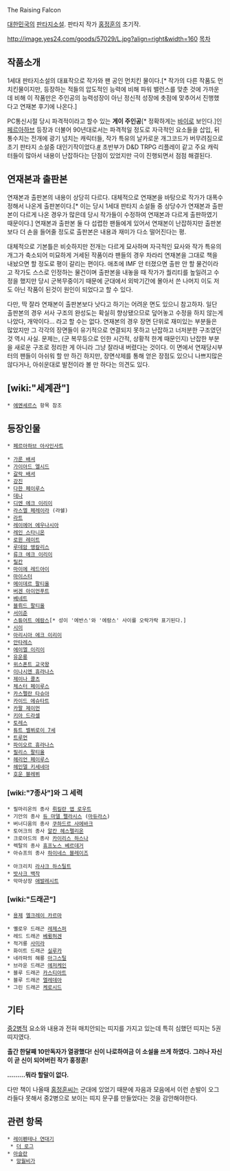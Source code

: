 The Raising Falcon

[[대한민국]]의 [[판타지소설]]. 판타지 작가 [[홍정훈]]의 초기작.

http://image.yes24.com/goods/57029/L.jpg?align=right&width=160 [[목차]]

== 작품소개 ==
1세대 판타지소설의 대표작으로 작가와 팬 공인 먼치킨 물이다.[* 작가의 다른 작품도 먼치킨물이지만, 등장하는 적들의 압도적인 능력에 비해 파워 밸런스를 맞춘 것에 가까운데 비해 이 작품만은 주인공의 능력성장이 아닌 정신적 성장에 촛점에 맞추어서 진행했다고 연재본 후기에 나온다.]

PC통신시절 당시 파격적이라고 할수 있는 '''게이 주인공'''[* 정확하게는 [[바이]]로 보인다.]인 [[페르아하브]] 등장과 더불어 90년대로서는 파격적일 정도로 자극적인 요소들을 삽입, 뒤통수치는 전개에 광기 넘치는 캐릭터들, 작가 특유의 날카로운 개그코드가 버무려짐으로 초기 판타지 소설중 대인기작이었다.[http://dna.naver.com/viewer/index.nhn?articleId=1999082400329125001&editNo=40&printCount=1&publishDate=1999-08-24&officeId=00032&pageNo=25&printNo=16834&publishType=00010 #] 초반부가 D&D TRPG 리플레이 같고 주요 캐릭터들이 많아서 내용이 난잡하다는 단점이 있었지만 극이 진행되면서 점점 해결된다.

== 연재본과 출판본 ==
연재본과 출판본의 내용이 상당히 다르다. 대체적으로 연재본을 바탕으로 작가가 대폭수정해서 나온게 출판본이다.[* 이는 당시 1세대 판타지 소설들 중 상당수가 연재본과 출판본이 다르게 나온 경우가 많은데 당시 작가들이 수정하여 연재본과 다르게 출판하였기 때문이다.] 연재본과 출판본 둘 다 섭렵한 팬들에게 있어서 연재본이 난잡하지만 출판본보다 더 손을 들어줄 정도로 출판본은 내용과 재미가 다소 떨어진다는 평.

대체적으로 기본틀은 비슷하지만 전개는 다르게 묘사하며 자극적인 묘사와 작가 특유의 개그가 축소되어 미묘하게 거세된 작품이라 팬들의 경우 차라리 연재본을 그대로 책을 내놨으면 할 정도로 평이 갈리는 편이다. 애초에 IMF 안 터졌으면 출판 안 할 물건이라고 작가도 스스로 인정하는 물건이며 출판본을 내놓을 때 작가가 퀄리티를 높일려고 수정을 했지만 당시 군복무중이기 때문에 군대에서 외박기간에 몰아서 쓴 나머지 이도 저도 아닌 작품이 된것이 원인이 되었다고 할 수 있다.

다만, 딱 잘라 연재본이 출판본보다 낫다고 하기는 어려운 면도 있으니 참고하자. 일단 출판본의 경우 서사 구조의 완성도는 확실히 향상됐으므로 덮어놓고 수정을 하지 않는게 나았다, 개악이다... 라고 할 수는 없다. 연재본의 경우 장면 단위로 재미있는 부분들은 많았지만 그 각각의 장면들이 유기적으로 연결되지 못하고 난잡하고 너저분한 구조였던 것 역시 사실. 문제는, (군 복무등으로 인한 시간적, 상황적 한계 때문인지) 난잡한 부분을 새로운 구조로 정리한 게 아니라 그냥 잘라내 버렸다는 것이다. 이 면에서 연재당시부터의 팬들이 아쉬워 할 만 하긴 하지만, 장면삭제를 통해 얻은 장점도 있으니 나쁘지많은 않다거나, 아쉬운대로 발전이라 볼 만 하다는 의견도 있다.

== [wiki:"세계관"] ==
 * [[에멘세르스]] 항목 참조

== 등장인물 ==
 * [[페르아하브 아사인사트]]

 * [[가룬 배셔]]
 * [[가이아드 엘시드]]
 * [[갈락 배셔]]
 * [[강진]]
 * [[다한 페이루스]]
 * [[데나]]
 * [[디엔 에크 이리이]]
 * [[라스엘 페레이라]] (라쉘)
 * [[라트]]
 * [[레이에어 에우나시아]]
 * [[레인 스타니온]]
 * [[로윈 레이트]]
 * [[루데암 앵칼리스]]
 * [[류크 에크 이리이]]
 * [[릴칸]]
 * [[마이에 레드아이]]
 * [[마이스터]]
 * [[메이데르 팔티올]]
 * [[버겐 아이언푸트]]
 * [[베네트]]
 * [[블뤼드 팔티올]]
 * [[서이준]]
 * [[스튜어트 에람스]][* 성이 '에반스'와 '에람스' 사이를 오락가락 표기된다.]
 * [[시이]]
 * [[아리시아 에크 이리이]]
 * [[안타레스]]
 * [[에이엘 이리이]]
 * [[유운룡]]
 * [[위스폰트 교국왕]]
 * [[이나시엔 휴라나스]]
 * [[제이나 콜츠]]
 * [[체스터 페이루스]]
 * [[카스펠란 타슈아]]
 * [[카이드 에슈타트]]
 * [[카팔 제이먼]]
 * [[키아 드라셀]]
 * [[토레스]]
 * [[튜트 벨뷔로이 7세]]
 * [[트루먼]]
 * [[파이오르 휴라나스]]
 * [[필리스 팔티올]]
 * [[헤리언 페이루스]]
 * [[헤인델 키세네아]]
 * [[호운 블레뷔]]
=== [wiki:"7종사"]와 그 세력 ===
 * 필마리온의 종사 [[뤼킬란 앱 로우트]]
 * 기안의 종사 [[듀 마델 펠라시스]] ([[마듀라스]])
 * 버너디움의 종사 [[쿠하드르 사에바크]]
 * 토어크의 종사 [[알칸 헤스펠리온]]
 * 크로아드의 종사 [[카이리스 하스나]]
 * 렉탈의 종사 [[휴프노스 베르데거]]
 * 아슈프의 종사 [[하이네스 블레이즈]]

 * 아크리치 [[라샤크 하스틸트]]
 * [[밧사크 백작]]
 * 악마상장 [[애발레시트]]
=== [wiki:"드래곤"] ===
 * [[용제]] [[엘크레이 카르마]]

 * 옐로우 드래곤 [[레제스퍼]]
 * 레드 드래곤 [[베륑허겐]]
 * 적거룡 [[사미라]]
 * 화이트 드래곤 [[실루카]]
 * 네라파의 해룡 [[아그스틸]]
 * 브라운 드래곤 [[에저케인]]
 * 블루 드래곤 [[카스티아트]]
 * 블루 드래곤 [[엘레데아]]
 * 그린 드래곤 [[케로시드]]

== 기타 ==
[[중2병]]적 요소와 내용과 전혀 매치안되는 띠지를 가지고 있는데 특히 심했던 띠지는 5권 띠지였다.

'''출간 한달째 10만독자가 열광했다!'''
'''신이 나로하여금 이 소설을 쓰게 하였다.'''
'''그러나 자신이 곧 신이 되어버린 작가 홍정훈!'''

'''………뭐라 할말이 없다.'''

다만 책이 나올때 [[홍정훈]]씨는 군대에 있었기 때문에 자음과 모음에서 이런 손발이 오그라들다 못해서 중2병으로 보이는 띠지 문구를 만들었다는 것을 감안해야한다.

== 관련 항목 ==
 * [[레이펜테나 연대기]]
  * [[더 로그]]
 * [[아슬란]]
  * [[망월비가]]
